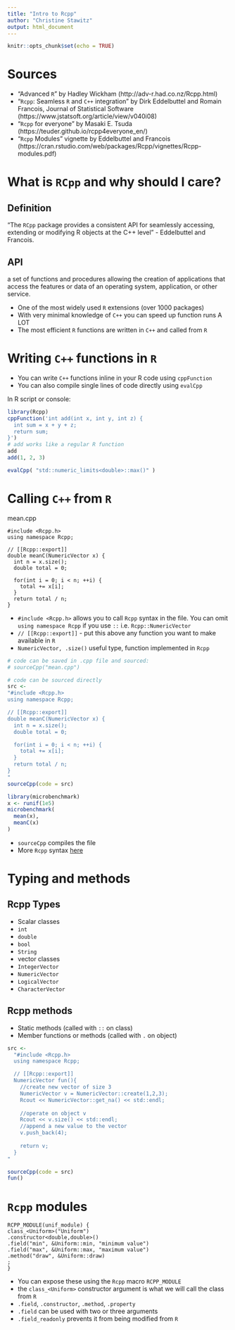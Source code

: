 ```yaml
---
title: "Intro to Rcpp"
author: "Christine Stawitz"
output: html_document
---
```


```r
knitr::opts_chunk$set(echo = TRUE)
```

# Sources
- "Advanced `R`"  by Hadley Wickham (http://adv-r.had.co.nz/Rcpp.html)
- "`Rcpp`: Seamless `R` and `C++` integration" by Dirk Eddelbuttel and Romain Francois, Journal of Statistical Software (https://www.jstatsoft.org/article/view/v040i08)
- "`Rcpp` for everyone" by Masaki E. Tsuda (https://teuder.github.io/rcpp4everyone_en/)
- "`Rcpp` Modules" vignette by Eddelbuttel and Francois (https://cran.rstudio.com/web/packages/Rcpp/vignettes/Rcpp-modules.pdf)


# What is `RCpp` and why should I care?

## Definition
"The `RCpp` package provides a consistent API for seamlessly accessing, extending or modifying R objects at the C++ level" - Eddelbuttel and Francois.

## API
a set of functions and procedures allowing the creation of applications that access the features or data of an operating system, application, or other service.

* One of the most widely used `R` extensions (over 1000 packages)
* With very minimal knowledge of `C++` you can speed up function runs A LOT
* The most efficient `R` functions are written in `C++` and called from `R`


# Writing `C++` functions in `R`

* You can write `C++` functions inline in your R code using `cppFunction`
* You can also compile single lines of code directly using `evalCpp`

In R script or console:
```r
library(Rcpp)
cppFunction('int add(int x, int y, int z) {
  int sum = x + y + z;
  return sum;
}')
# add works like a regular R function
add
add(1, 2, 3)

evalCpp( "std::numeric_limits<double>::max()" )
```


# Calling `C++` from `R`

mean.cpp
```Rcpp
#include <Rcpp.h>
using namespace Rcpp;

// [[Rcpp::export]]
double meanC(NumericVector x) {
  int n = x.size();
  double total = 0;

  for(int i = 0; i < n; ++i) {
    total += x[i];
  }
  return total / n;
}

```


* `#include <Rcpp.h>` allows you to call `Rcpp` syntax in the file. You can omit `using namespace Rcpp` if you use `::` i.e. `Rcpp::NumericVector` 
* `// [[Rcpp::export]]` - put this above any function you want to make available in `R`
* `NumericVector, .size()` useful type, function implemented in `Rcpp`


```r
# code can be saved in .cpp file and sourced:
# sourceCpp("mean.cpp")

# code can be sourced directly
src <- 
"#include <Rcpp.h>
using namespace Rcpp;

// [[Rcpp::export]]
double meanC(NumericVector x) {
  int n = x.size();
  double total = 0;

  for(int i = 0; i < n; ++i) {
    total += x[i];
  }
  return total / n;
}
"
sourceCpp(code = src)
```


```r
library(microbenchmark)
x <- runif(1e5)
microbenchmark(
  mean(x),
  meanC(x)
)

```

* `sourceCpp` compiles the file
* More `Rcpp` syntax [here](https://dirk.eddelbuettel.com/code/rcpp/Rcpp-quickref.pdf)


# Typing and methods

## Rcpp Types

- Scalar classes
 * `int`
 * `double`
 * `bool`
 * `String`
- vector classes
 * `IntegerVector`
 * `NumericVector`
 * `LogicalVector`
 * `CharacterVector`


## Rcpp methods

- Static methods (called with `::` on class) 
- Member functions or methods (called with `.` on object)

```r
src <- 
  "#include <Rcpp.h>
  using namespace Rcpp; 

  // [[Rcpp::export]]
  NumericVector fun(){
    //create new vector of size 3
    NumericVector v = NumericVector::create(1,2,3);
    Rcout << NumericVector::get_na() << std::endl;
    
    //operate on object v
    Rcout << v.size() << std::endl;
    //append a new value to the vector
    v.push_back(4);
  
    return v;
  }
"

sourceCpp(code = src)
fun()
```


# `Rcpp` modules


```Rcpp
RCPP_MODULE(unif_module) {
class_<Uniform>("Uniform")
.constructor<double,double>()
.field("min", &Uniform::min, "minimum value")
.field("max", &Uniform::max, "maximum value")
.method("draw", &Uniform::draw)
;
}
```

* You can expose these using the `Rcpp` macro `RCPP_MODULE`
* the `class_<Uniform>` constructor argument is what we will call the class from `R`
* `.field`, `.constructor`, `.method`, `.property` 
* `.field` can be used with two or three arguments
* `.field_readonly` prevents it from being modified from `R` 




